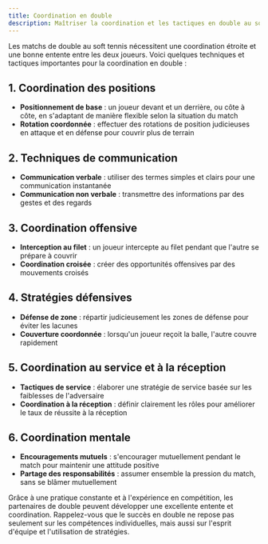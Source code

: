 ```yaml
---
title: Coordination en double
description: Maîtriser la coordination et les tactiques en double au soft tennis
---
```


Les matchs de double au soft tennis nécessitent une coordination étroite et une bonne entente entre les deux joueurs. Voici quelques techniques et tactiques importantes pour la coordination en double :

## 1. Coordination des positions

- **Positionnement de base** : un joueur devant et un derrière, ou côte à côte, en s'adaptant de manière flexible selon la situation du match
- **Rotation coordonnée** : effectuer des rotations de position judicieuses en attaque et en défense pour couvrir plus de terrain

## 2. Techniques de communication

- **Communication verbale** : utiliser des termes simples et clairs pour une communication instantanée
- **Communication non verbale** : transmettre des informations par des gestes et des regards

## 3. Coordination offensive

- **Interception au filet** : un joueur intercepte au filet pendant que l'autre se prépare à couvrir
- **Coordination croisée** : créer des opportunités offensives par des mouvements croisés

## 4. Stratégies défensives

- **Défense de zone** : répartir judicieusement les zones de défense pour éviter les lacunes
- **Couverture coordonnée** : lorsqu'un joueur reçoit la balle, l'autre couvre rapidement

## 5. Coordination au service et à la réception

- **Tactiques de service** : élaborer une stratégie de service basée sur les faiblesses de l'adversaire
- **Coordination à la réception** : définir clairement les rôles pour améliorer le taux de réussite à la réception

## 6. Coordination mentale

- **Encouragements mutuels** : s'encourager mutuellement pendant le match pour maintenir une attitude positive
- **Partage des responsabilités** : assumer ensemble la pression du match, sans se blâmer mutuellement

Grâce à une pratique constante et à l'expérience en compétition, les partenaires de double peuvent développer une excellente entente et coordination. Rappelez-vous que le succès en double ne repose pas seulement sur les compétences individuelles, mais aussi sur l'esprit d'équipe et l'utilisation de stratégies.
